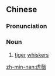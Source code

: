 {{also|虎须}}
==Chinese==
{{zh-forms|s=虎须}}

===Pronunciation===
{{zh-pron
|m=hǔxū
|mn=hó͘-chhiu
|cat=n
}}

===Noun===
{{zh-noun}}

# [[tiger]] [[whiskers]]

[[zh-min-nan:虎鬚]]